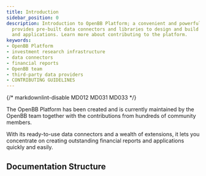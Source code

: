 ```yaml
---
title: Introduction
sidebar_position: 0
description: Introduction to OpenBB Platform; a convenient and powerful tool that
  provides pre-built data connectors and libraries to design and build financial reports
  and applications. Learn more about contributing to the platform.
keywords:
- OpenBB Platform
- investment research infrastructure
- data connectors
- financial reports
- OpenBB team
- third-party data providers
- CONTRIBUTING GUIDELINES
---
```


{/* markdownlint-disable MD012 MD031 MD033 */}


<HeadTitle title="OpenBB Platform Docs" />

The OpenBB Platform has been created and is currently maintained by the OpenBB team together with the contributions from hundreds of community members.

With its ready-to-use data connectors and a wealth of extensions, it lets you concentrate on creating outstanding financial reports and applications quickly and easily.

## Documentation Structure

<ul className="grid grid-cols-1 gap-2 -ml-6">
<NewReferenceCard
    title="Getting Started"
    description="Short goal-oriented examples to help users achieve specific tasks."
    url="platform/getting_started"
/>
<NewReferenceCard
    title="User Guides"
    description="In-depth learning-oriented tutorials to help users learn how to work and build with the OpenBB Platform."
    url="platform/user_guides"
/>
<NewReferenceCard
    title="Developer Guides"
    description="In-depth explanatory articles to help developing with the OpenBB Platform."
    url="platform/developer_guide"
/>
<NewReferenceCard
    title="Command Reference"
    description="Provides detailed information about the command structure, parameters, outputs, examples, and more for the OpenBB Platform endpoints."
    url="platform/reference"
/>
<NewReferenceCard
    title="Data Model Reference"
    description="Provides detailed information about the standard data models used in the OpenBB Platform."
    url="platform/data_models"
/>
<NewReferenceCard
    title="FAQs"
    description="Provides answers to frequently asked questions."
    url="platform/faqs"
/>
<NewReferenceCard
    title="Licensing"
    description="Provides information about the licensing of the OpenBB Platform."
    url="platform/licensing"
/>
</ul>
